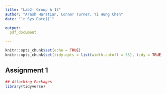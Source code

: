 ```yaml
---
title: "Lab2- Group A 13"
author: "Arash Haratian, Connor Turner, Yi Hung Chen"
date: "`r Sys.Date()`"

output:
  pdf_document

---
```


```r
knitr::opts_chunk$set(echo = TRUE)
knitr::opts_chunk$set(tidy.opts = list(width.cutoff = 55), tidy = TRUE) #require package"formatR"
```



## Assignment 1
```r
## Attaching Packages
library(tidyverse)
```


